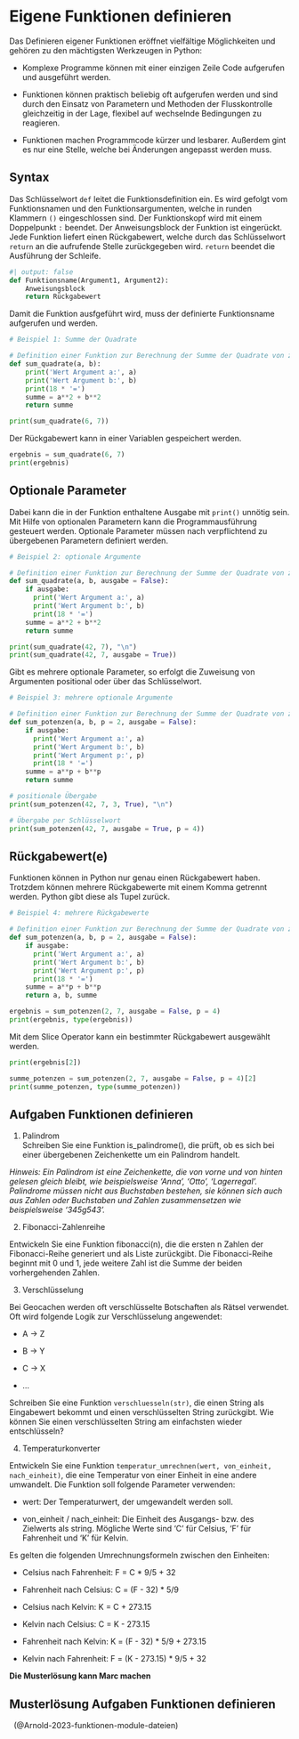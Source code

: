 # Eigene Funktionen definieren
Das Definieren eigener Funktionen eröffnet vielfältige Möglichkeiten und gehören zu den mächtigsten Werkzeugen in Python:

  - Komplexe Programme können mit einer einzigen Zeile Code aufgerufen und ausgeführt werden.

  - Funktionen können praktisch beliebig oft aufgerufen werden und sind durch den Einsatz von Parametern und Methoden der Flusskontrolle gleichzeitig in der Lage, flexibel auf wechselnde Bedingungen zu reagieren.

  - Funktionen machen Programmcode kürzer und lesbarer. Außerdem gint es nur eine Stelle, welche bei Änderungen angepasst werden muss.

## Syntax
Das Schlüsselwort `def` leitet die Funktionsdefinition ein. Es wird gefolgt vom Funktionsnamen und den Funktionsargumenten, welche in runden Klammern `()` eingeschlossen sind. Der Funktionskopf wird mit einem Doppelpunkt `:` beendet. Der Anweisungsblock der Funktion ist eingerückt. Jede Funktion liefert einen Rückgabewert, welche durch das Schlüsselwort `return` an die aufrufende Stelle zurückgegeben wird.  `return` beendet die Ausführung der Schleife.

``` python
#| output: false
def Funktionsname(Argument1, Argument2):
    Anweisungsblock
    return Rückgabewert
```

Damit die Funktion ausfgeführt wird, muss der definierte Funktionsname aufgerufen und werden.

```python
# Beispiel 1: Summe der Quadrate

# Definition einer Funktion zur Berechnung der Summe der Quadrate von zwei Argumenten
def sum_quadrate(a, b):
    print('Wert Argument a:', a)
    print('Wert Argument b:', b)
    print(18 * '=')
    summe = a**2 + b**2
    return summe

print(sum_quadrate(6, 7))
```

Der Rückgabewert kann in einer Variablen gespeichert werden.

```python
ergebnis = sum_quadrate(6, 7)
print(ergebnis)
```

## Optionale Parameter
Dabei kann die in der Funktion enthaltene Ausgabe mit `print()` unnötig sein. Mit Hilfe von optionalen Parametern kann die Programmausführung gesteuert werden. Optionale Parameter müssen nach verpflichtend zu übergebenen Parametern definiert werden. 

```python
# Beispiel 2: optionale Argumente

# Definition einer Funktion zur Berechnung der Summe der Quadrate von zwei Argumenten
def sum_quadrate(a, b, ausgabe = False):
    if ausgabe:
      print('Wert Argument a:', a)
      print('Wert Argument b:', b)
      print(18 * '=')
    summe = a**2 + b**2
    return summe

print(sum_quadrate(42, 7), "\n")
print(sum_quadrate(42, 7, ausgabe = True))
```

Gibt es mehrere optionale Parameter, so erfolgt die Zuweisung von Argumenten positional oder über das Schlüsselwort.

```python
# Beispiel 3: mehrere optionale Argumente

# Definition einer Funktion zur Berechnung der Summe der Quadrate von zwei Argumenten
def sum_potenzen(a, b, p = 2, ausgabe = False):
    if ausgabe:
      print('Wert Argument a:', a)
      print('Wert Argument b:', b)
      print('Wert Argument p:', p)
      print(18 * '=')
    summe = a**p + b**p
    return summe

# positionale Übergabe
print(sum_potenzen(42, 7, 3, True), "\n")

# Übergabe per Schlüsselwort
print(sum_potenzen(42, 7, ausgabe = True, p = 4))
```

## Rückgabewert(e)
Funktionen können in Python nur genau einen Rückgabewert haben. Trotzdem können mehrere Rückgabewerte mit einem Komma getrennt werden. Python gibt diese als Tupel zurück.

```python
# Beispiel 4: mehrere Rückgabewerte

# Definition einer Funktion zur Berechnung der Summe der Quadrate von zwei Argumenten
def sum_potenzen(a, b, p = 2, ausgabe = False):
    if ausgabe:
      print('Wert Argument a:', a)
      print('Wert Argument b:', b)
      print('Wert Argument p:', p)
      print(18 * '=')
    summe = a**p + b**p
    return a, b, summe

ergebnis = sum_potenzen(2, 7, ausgabe = False, p = 4)
print(ergebnis, type(ergebnis))
```

Mit dem Slice Operator kann ein bestimmter Rückgabewert ausgewählt werden.

```python
print(ergebnis[2])

summe_potenzen = sum_potenzen(2, 7, ausgabe = False, p = 4)[2]
print(summe_potenzen, type(summe_potenzen))
```

<!-- ggf. ergänzen
## anonyme Funktionen Lambdas
<https://docs.python.org/3/reference/expressions.html#lambda> -->

<!-- ggf. ergänzen
return beendet die Ausführung des gesamten Anweisungsblocks
-->

## Aufgaben Funktionen definieren
1. Palindrom  
Schreiben Sie eine Funktion is_palindrome(), die prüft, ob es sich bei einer übergebenen Zeichenkette um ein Palindrom handelt.

*Hinweis: Ein Palindrom ist eine Zeichenkette, die von vorne und von hinten gelesen gleich bleibt, wie beispielsweise ‘Anna’, ‘Otto’, ‘Lagerregal’. Palindrome müssen nicht aus Buchstaben bestehen, sie können sich auch aus Zahlen oder Buchstaben und Zahlen zusammensetzen wie beispielsweise ‘345g543’.*

2. Fibonacci-Zahlenreihe

Entwickeln Sie eine Funktion fibonacci(n), die die ersten n Zahlen der Fibonacci-Reihe generiert und als Liste zurückgibt. Die Fibonacci-Reihe beginnt mit 0 und 1, jede weitere Zahl ist die Summe der beiden vorhergehenden Zahlen.

3. Verschlüsselung

Bei Geocachen werden oft verschlüsselte Botschaften als Rätsel verwendet. Oft wird folgende Logik zur Verschlüsselung angewendet:

* A -> Z

* B -> Y

* C -> X

* ...

Schreiben Sie eine Funktion `verschluesseln(str)`, die einen String als Eingabewert bekommt und einen verschlüsselten String zurückgibt. Wie können Sie einen verschlüsselten String am einfachsten wieder entschlüsseln?

4. Temperaturkonverter

Entwickeln Sie eine Funktion `temperatur_umrechnen(wert, von_einheit, nach_einheit)`, die eine Temperatur von einer Einheit in eine andere umwandelt. Die Funktion soll folgende Parameter verwenden:

  - wert: Der Temperaturwert, der umgewandelt werden soll.
  
  - von_einheit / nach_einheit: Die Einheit des Ausgangs- bzw. des Zielwerts als string. Mögliche Werte sind 'C' für Celsius, 'F' für Fahrenheit und 'K' für Kelvin.

Es gelten die folgenden Umrechnungsformeln zwischen den Einheiten:

  - Celsius nach Fahrenheit: F = C * 9/5 + 32
  
  - Fahrenheit nach Celsius: C = (F - 32) * 5/9
  
  - Celsius nach Kelvin: K = C + 273.15
  
  - Kelvin nach Celsius: C = K - 273.15
  
  - Fahrenheit nach Kelvin: K = (F - 32) * 5/9 + 273.15
  
  - Kelvin nach Fahrenheit: F = (K - 273.15) * 9/5 + 32

**Die Musterlösung kann Marc machen**

::: {.callout-tip collapse="true"}
## Musterlösung Aufgaben Funktionen definieren

:::

&nbsp;
(@Arnold-2023-funktionen-module-dateien)